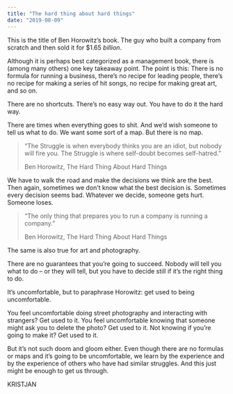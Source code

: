 ```yaml
---
title: "The hard thing about hard things"
date: "2019-08-09"
---
```


This is the title of Ben Horowitz’s book. The guy who built a company from scratch and then sold it for $1.65 _billion_.

Although it is perhaps best categorized as a management book, there is (among many others) one key takeaway point. The point is this: There is no formula for running a business, there’s no recipe for leading people, there’s no recipe for making a series of hit songs, no recipe for making great art, and so on.

There are no shortcuts. There’s no easy way out. You have to do it the hard way.

There are times when everything goes to shit. And we’d wish someone to tell us what to do. We want some sort of a map. But there is no map.

> “The Struggle is when everybody thinks you are an idiot, but nobody will fire you. The Struggle is where self-doubt becomes self-hatred.”
> 
> Ben Horowitz, The Hard Thing About Hard Things

We have to walk the road and make the decisions we think are the best. Then again, sometimes we don’t know what the best decision is. Sometimes every decision seems bad. Whatever we decide, someone gets hurt. Someone loses.

> “The only thing that prepares you to run a company is running a company.”
> 
> Ben Horowitz, The Hard Thing About Hard Things

The same is also true for art and photography.

There are no guarantees that you’re going to succeed. Nobody will tell you what to do – or they will tell, but you have to decide still if it’s the right thing to do.

It’s uncomfortable, but to paraphrase Horowitz: get used to being uncomfortable.

You feel uncomfortable doing street photography and interacting with strangers? Get used to it. You feel uncomfortable knowing that someone might ask you to delete the photo? Get used to it. Not knowing if you’re going to make it? Get used to it.

But it’s not such doom and gloom either. Even though there are no formulas or maps and it’s going to be uncomfortable, we learn by the experience and by the experience of others who have had similar struggles. And this just might be enough to get us through.

KRISTJAN
